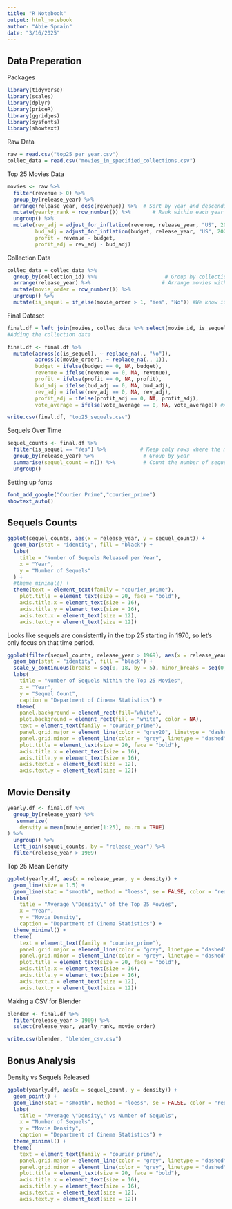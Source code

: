 ---
title: "R Notebook"
output: html_notebook
author: "Abie Sprain"
date: "3/16/2025"
---

## Data Preperation
Packages
```{r}
library(tidyverse)
library(scales)
library(dplyr)
library(priceR)
library(ggridges)
library(sysfonts)
library(showtext)
```

Raw Data
```{r}
raw = read.csv("top25_per_year.csv")
collec_data = read.csv("movies_in_specified_collections.csv")
```

Top 25 Movies Data
```{r}
movies <- raw %>% 
  filter(revenue > 0) %>% 
  group_by(release_year) %>%
  arrange(release_year, desc(revenue)) %>%  # Sort by year and descending box office revenue
  mutate(yearly_rank = row_number()) %>%       # Rank within each year
  ungroup() %>% 
  mutate(rev_adj = adjust_for_inflation(revenue, release_year, "US", 2023), # Adjusting for inflation
         bud_adj = adjust_for_inflation(budget, release_year, "US", 2023),
         profit = revenue - budget, 
         profit_adj = rev_adj - bud_adj)
```

Collection Data
```{r}
collec_data = collec_data %>% 
  group_by(collection_id) %>%                      # Group by collection (franchise)
  arrange(release_year) %>%                       # Arrange movies within each franchise by year
  mutate(movie_order = row_number()) %>% 
  ungroup() %>%
  mutate(is_sequel = if_else(movie_order > 1, "Yes", "No")) #We know if the movie is a sequel if it comes after the first movie in a collection
```

Final Dataset
```{r}
final.df = left_join(movies, collec_data %>% select(movie_id, is_sequel, movie_order), by = "movie_id")
#Adding the collection data

final.df <- final.df %>%
  mutate(across(c(is_sequel), ~ replace_na(., "No")),
         across(c(movie_order), ~ replace_na(., 1)),
         budget = ifelse(budget == 0, NA, budget),
         revenue = ifelse(revenue == 0, NA, revenue),
         profit = ifelse(profit == 0, NA, profit),
         bud_adj = ifelse(bud_adj == 0, NA, bud_adj),
         rev_adj = ifelse(rev_adj == 0, NA, rev_adj),
         profit_adj = ifelse(profit_adj == 0, NA, profit_adj),
         vote_average = ifelse(vote_average == 0, NA, vote_average)) #Adding NAs to clean up the data

write.csv(final.df, "top25_sequels.csv")
```

Sequels Over Time
```{r}
sequel_counts <- final.df %>%
  filter(is_sequel == "Yes") %>%           # Keep only rows where the movie is a sequel
  group_by(release_year) %>%                # Group by year
  summarise(sequel_count = n()) %>%         # Count the number of sequels per year
  ungroup()

```

Setting up fonts
```{r}
font_add_google("Courier Prime","courier_prime")
showtext_auto()
```

## Sequels Counts
```{r}
ggplot(sequel_counts, aes(x = release_year, y = sequel_count)) +
  geom_bar(stat = "identity", fill = "black") +
  labs(
    title = "Number of Sequels Released per Year",
    x = "Year",
    y = "Number of Sequels"
  ) +
  #theme_minimal() +
  theme(text = element_text(family = "courier_prime"),
    plot.title = element_text(size = 20, face = "bold"),
    axis.title.x = element_text(size = 16), 
    axis.title.y = element_text(size = 16),  
    axis.text.x = element_text(size = 12),
    axis.text.y = element_text(size = 12))
```
Looks like sequels are consistently in the top 25 starting in 1970, so let's only focus on that time period.

```{r}
ggplot(filter(sequel_counts, release_year > 1969), aes(x = release_year, y = sequel_count)) +
  geom_bar(stat = "identity", fill = "black") +
  scale_y_continuous(breaks = seq(0, 18, by = 5), minor_breaks = seq(0, 18, by = 1)) +
  labs(
    title = "Number of Sequels Within the Top 25 Movies",
    x = "Year",
    y = "Sequel Count",
    caption = "Department of Cinema Statistics") +
   theme(
    panel.background = element_rect(fill="white"),
    plot.background = element_rect(fill = "white", color = NA),
    text = element_text(family = "courier_prime"),
    panel.grid.major = element_line(color = "grey20", linetype = "dashed"),
    panel.grid.minor = element_line(color = "grey", linetype = "dashed"),
    plot.title = element_text(size = 20, face = "bold"),
    axis.title.x = element_text(size = 16), 
    axis.title.y = element_text(size = 16),  
    axis.text.x = element_text(size = 12),
    axis.text.y = element_text(size = 12))
```


## Movie Density
```{r}
yearly.df <- final.df %>%
  group_by(release_year) %>%
   summarize(
    density = mean(movie_order[1:25], na.rm = TRUE)
) %>%
  ungroup() %>% 
  left_join(sequel_counts, by = "release_year") %>% 
  filter(release_year > 1969)

```

Top 25 Mean Density
```{r}
ggplot(yearly.df, aes(x = release_year, y = density)) + 
  geom_line(size = 1.5) +
  geom_line(stat = "smooth", method = "loess", se = FALSE, color = "red", alpha = 0.5, size =2) +
  labs(
    title = "Average \"Density\" of the Top 25 Movies",
    x = "Year",
    y = "Movie Density",
    caption = "Department of Cinema Statistics") +
  theme_minimal() +
  theme(
    text = element_text(family = "courier_prime"),
    panel.grid.major = element_line(color = "grey", linetype = "dashed"),
    panel.grid.minor = element_line(color = "grey", linetype = "dashed"),
    plot.title = element_text(size = 20, face = "bold"),
    axis.title.x = element_text(size = 16), 
    axis.title.y = element_text(size = 16),  
    axis.text.x = element_text(size = 12),
    axis.text.y = element_text(size = 12))

```

Making a CSV for Blender
```{r}
blender <- final.df %>% 
  filter(release_year > 1969) %>% 
  select(release_year, yearly_rank, movie_order)

write.csv(blender, "blender_csv.csv")
```

## Bonus Analysis
Density vs Sequels Released
```{r}
ggplot(yearly.df, aes(x = sequel_count, y = density)) +
  geom_point() +
  geom_line(stat = "smooth", method = "loess", se = FALSE, color = "red", alpha = 0.5, size =2) +
  labs(
    title = "Average \"Density\" vs Number of Sequels",
    x = "Number of Sequels",
    y = "Movie Density",
    caption = "Department of Cinema Statistics") +  
  theme_minimal() +
  theme(
    text = element_text(family = "courier_prime"),
    panel.grid.major = element_line(color = "grey", linetype = "dashed"),
    panel.grid.minor = element_line(color = "grey", linetype = "dashed"),
    plot.title = element_text(size = 20, face = "bold"),
    axis.title.x = element_text(size = 16), 
    axis.title.y = element_text(size = 16),  
    axis.text.x = element_text(size = 12),
    axis.text.y = element_text(size = 12))
```



